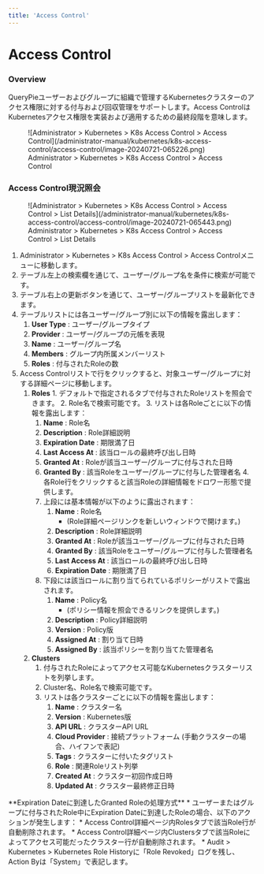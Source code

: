 ```yaml
---
title: 'Access Control'
---
```



# Access Control

### Overview

QueryPieユーザーおよびグループに組織で管理するKubernetesクラスターのアクセス権限に対する付与および回収管理をサポートします。Access ControlはKubernetesアクセス権限を実装および適用するための最終段階を意味します。

<figure data-layout="center" data-align="center">
![Administrator &gt; Kubernetes &gt; K8s Access Control &gt; Access Control](/administrator-manual/kubernetes/k8s-access-control/access-control/image-20240721-065226.png)
<figcaption>
Administrator &gt; Kubernetes &gt; K8s Access Control &gt; Access Control
</figcaption>
</figure>


### Access Control現況照会

<figure data-layout="center" data-align="center">
![Administrator &gt; Kubernetes &gt; K8s Access Control &gt; Access Control &gt; List Details](/administrator-manual/kubernetes/k8s-access-control/access-control/image-20240721-065443.png)
<figcaption>
Administrator &gt; Kubernetes &gt; K8s Access Control &gt; Access Control &gt; List Details
</figcaption>
</figure>

1. Administrator &gt; Kubernetes &gt; K8s Access Control &gt; Access Controlメニューに移動します。
2. テーブル左上の検索欄を通じて、ユーザー/グループ名を条件に検索が可能です。
3. テーブル右上の更新ボタンを通じて、ユーザー/グループリストを最新化できます。
4. テーブルリストには各ユーザー/グループ別に以下の情報を露出します：
    1.  **User Type**  : ユーザー/グループタイプ
    2.  **Provider**  : ユーザー/グループの元帳を表現
    3.  **Name**  : ユーザー/グループ名
    4.  **Members**  : グループ内所属メンバーリスト
    5.  **Roles**  : 付与されたRoleの数
5. Access Controlリストで行をクリックすると、対象ユーザー/グループに対する詳細ページに移動します。
    1.   **Roles**
        1. デフォルトで指定されるタブで付与されたRoleリストを照会できます。
        2. Role名で検索可能です。
        3. リストは各Roleごとに以下の情報を露出します：
            1.  **Name**  : Role名
            2.  **Description**  : Role詳細説明
            3.  **Expiration Date**  : 期限満了日
            4.  **Last Access At**  : 該当ロールの最終呼び出し日時
            5.  **Granted At**  : Roleが該当ユーザー/グループに付与された日時
            6.  **Granted By**  : 該当Roleをユーザー/グループに付与した管理者名
        4. 各Role行をクリックすると該当Roleの詳細情報をドロワー形態で提供します。
            1. 上段には基本情報が以下のように露出されます：
                1.  **Name**  : Role名
                    * (Role詳細ページリンクを新しいウィンドウで開けます。)
                2.  **Description**  : Role詳細説明
                3.  **Granted At**  : Roleが該当ユーザー/グループに付与された日時
                4.  **Granted By**  : 該当Roleをユーザー/グループに付与した管理者名
                5.  **Last Access At**  : 該当ロールの最終呼び出し日時
                6.  **Expiration Date**  : 期限満了日
            2. 下段には該当ロールに割り当てられているポリシーがリストで露出されます。
                1.  **Name**  : Policy名
                    * (ポリシー情報を照会できるリンクを提供します。)
                2.  **Description**  : Policy詳細説明
                3.  **Version**  : Policy版
                4.  **Assigned At**  : 割り当て日時
                5.  **Assigned By**  : 該当ポリシーを割り当てた管理者名
    2.  **Clusters**
        1. 付与されたRoleによってアクセス可能なKubernetesクラスターリストを列挙します。
        2. Cluster名、Role名で検索可能です。
        3. リストは各クラスターごとに以下の情報を露出します：
            1.  **Name**  : クラスター名
            2.  **Version**  : Kubernetes版
            3.  **API URL**  : クラスターAPI URL
            4.  **Cloud Provider**  : 接続プラットフォーム (手動クラスターの場合、ハイフンで表記)
            5.  **Tags**  : クラスターに付いたタグリスト
            6.  **Role**  : 関連Roleリスト列挙
            7.  **Created At**  : クラスター初回作成日時
            8.  **Updated At**  : クラスター最終修正日時

<Callout type="info">
**Expiration Dateに到達したGranted Roleの処理方式**
* ユーザーまたはグループに付与されたRole中にExpiration Dateに到達したRoleの場合、以下のアクションが発生します：
    * Access Control詳細ページ内Rolesタブで該当Role行が自動削除されます。
    * Access Control詳細ページ内Clustersタブで該当Roleによってアクセス可能だったクラスター行が自動削除されます。
    * Audit &gt; Kubernetes &gt; Kubernetes Role Historyに「Role Revoked」ログを残し、Action Byは「System」で表記します。
</Callout>
